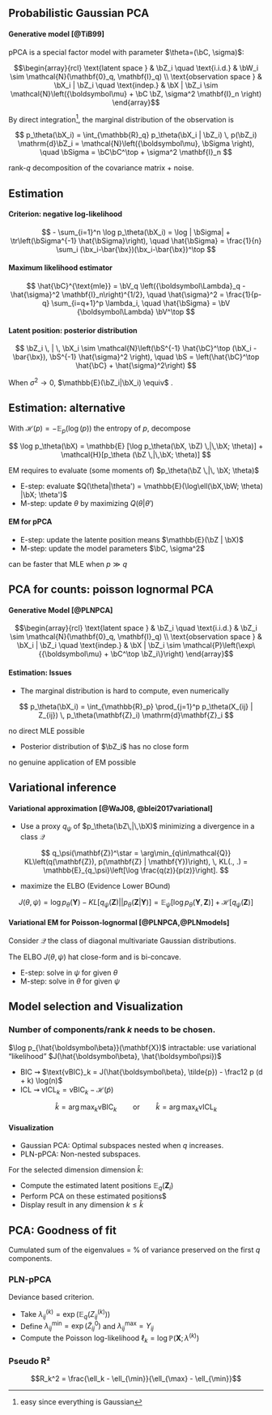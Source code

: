 ## Probabilistic Gaussian PCA

#### Generative model [@TiB99]

pPCA is a special factor model with parameter $\theta=(\bC, \sigma)$:

$$\begin{array}{rcl}
  \text{latent space }  & \bZ_i \quad \text{i.i.d.} & \bW_i \sim \mathcal{N}(\mathbf{0}_q, \mathbf{I}_q)  \\
  \text{observation space } &  \bX_i | \bZ_i \quad \text{indep.} & \bX | \bZ_i \sim \mathcal{N}\left({\boldsymbol\mu} + \bC \bZ, \sigma^2 \mathbf{I}_n \right)
\end{array}$$

By direct integration^[easy since everything is Gaussian], the marginal distribution of the observation is 

$$
p_\theta(\bX_i) = \int_{\mathbb{R}_q} p_\theta(\bX_i | \bZ_i) \, p(\bZ_i) \mathrm{d}\bZ_i = \mathcal{N}\left({\boldsymbol\mu}, \bSigma \right), \quad \bSigma = \bC\bC^\top + \sigma^2 \mathbf{I}_n
$$

\rsa rank-$q$ decomposition of the covariance matrix + noise.

## Estimation 

#### Criterion: negative log-likelihood

\vspace{-.75cm}

$$
- \sum_{i=1}^n \log p_\theta(\bX_i) = \log | \bSigma| + \tr\left(\bSigma^{-1} \hat{\bSigma}\right), \quad \hat{\bSigma} = \frac{1}{n} \sum_i (\bx_i-\bar{\bx})(\bx_i-\bar{\bx})^\top
$$

#### Maximum likelihood estimator

\vspace{-.5cm}

$$
\hat{\bC}^{\text{mle}} = \bV_q \left({\boldsymbol\Lambda}_q - \hat{\sigma}^2 \mathbf{I}_n\right)^{1/2}, \quad \hat{\sigma}^2 = \frac{1}{p-q} \sum_{i=q+1}^p \lambda_i, \quad \hat{\bSigma} = \bV {\boldsymbol\Lambda} \bV^\top
$$
 
#### Latent position: posterior distribution

\vspace{-.5cm}

$$
\bZ_i \, | \, \bX_i \sim \mathcal{N}\left(\bS^{-1} \hat{\bC}^\top (\bX_i - \bar{\bx}), \bS^{-1} \hat{\sigma}^2  \right), \quad \bS = \left(\hat{\bC}^\top \hat{\bC} + \hat{\sigma}^2\right)
$$

\medskip

When $\sigma^2\to 0$, $\mathbb{E}(\bZ_i|\bX_i) \equiv$ \emphase{orthogonal projection in the latent space}.

## Estimation: alternative

\framesubtitle{Expectation-Maximization}

With $\mathcal{H}(p) = -\mathbb{E}_p(\log(p))$ the entropy of $p$, decompose 

$$
\log p_\theta(\bX) = \mathbb{E} [\log p_\theta(\bX, \bZ) \,|\,\bX; \theta)] + \mathcal{H}[p_\theta (\bZ \,|\,\bX; \theta)]
$$

EM requires to evaluate (some moments of) $p_\theta(\bZ \,|\,  \bX; \theta)$

  - E-step: evaluate $Q(\theta|\theta') = \mathbb{E}(\log\ell(\bX,\bW; \theta) |\bX; \theta')$
  - M-step: update $\theta$ by maximizing $Q(\theta|\theta')$

#### EM for pPCA

  - E-step: update the latente position means $\mathbb{E}(\bZ | \bX)$
  - M-step: update the model parameters $\bC, \sigma^2$

\bigskip

\rsa can be faster that MLE when $p \gg q$

## PCA for counts: poisson lognormal PCA

#### Generative Model [@PLNPCA]

$$\begin{array}{rcl}
  \text{latent space }  & \bZ_i \quad \text{i.i.d.} & \bZ_i \sim \mathcal{N}(\mathbf{0}_q, \mathbf{I}_q)  \\
  \text{observation space } &  \bX_i | \bZ_i \quad \text{indep.} & \bX | \bZ_i \sim \mathcal{P}\left(\exp\{{\boldsymbol\mu} + \bC^\top \bZ_i\}\right)
\end{array}$$

#### Estimation: Issues

  - The marginal distribution is hard to compute, even numerically

$$
p_\theta(\bX_i) = \int_{\mathbb{R}_p} \prod_{j=1}^p p_\theta(X_{ij} | Z_{ij}) \, p_\theta(\mathbf{Z}_i) \mathrm{d}\mathbf{Z}_i
$$

\rsa no direct MLE possible

  - Posterior distribution of $\bZ_i$ has no close form

\rsa no genuine application of EM possible

## Variational inference

#### Variational approximation [@WaJ08, @blei2017variational]

  - Use a proxy $q_\psi$ of $p_\theta(\bZ\,|\,\bX)$ minimizing a divergence in a class $\mathcal{Q}$

$$
q_\psi(\mathbf{Z})^\star = \arg\min_{q\in\mathcal{Q}} KL\left(q(\mathbf{Z}), p(\mathbf{Z} | \mathbf{Y})\right), \, KL(., .) = \mathbb{E}_{q_\psi}\left[\log \frac{q(z)}{p(z)}\right].
$$

  - maximize the ELBO (Evidence Lower BOund)

$$
J(\theta, \psi) = \log p_\theta(\mathbf{Y}) - KL[q_\psi (\mathbf{Z}) ||  p_\theta(\mathbf{Z} | \mathbf{Y})] = \mathbb{E}_{\psi} [\log p_\theta(\mathbf{Y}, \mathbf{Z})] + \mathcal{H}[q_\psi(\mathbf{Z})]
$$

#### Variational EM for Poisson-lognormal [@PLNPCA,@PLNmodels]

Consider $\mathcal{Q}$ the class of diagonal multivariate Gaussian distributions.

The ELBO $J(\theta, \psi)$ hat close-form and is bi-concave.

  - E-step: solve in $\psi$ for given $\theta$ 
  - M-step: solve in $\theta$ for given $\psi$ 

## Model selection and Visualization

### Number of components/rank $k$ needs to be chosen.
  
$\log p_{\hat{\boldsymbol\beta}}(\mathbf{X})$ intractable: use variational "likelihood"  $J(\hat{\boldsymbol\beta}, \hat{\boldsymbol\psi})$

- BIC $\rightsquigarrow$ $\text{vBIC}_k = J(\hat{\boldsymbol\beta}, \tilde{p}) - \frac12 p (d + k) \log(n)$
- ICL $\rightsquigarrow$ $\text{vICL}_k = \text{vBIC}_k - \mathcal{H}(\tilde{p})$

$$
  \hat{k} = \arg\max_k \text{vBIC}_k
  \qquad \text{or} \qquad
  \hat{k} = \arg\max_k \text{vICL}_k
$$

#### Visualization

- Gaussian PCA: Optimal subspaces nested when $q$ increases.
- PLN-pPCA: Non-nested subspaces.

For the selected dimension dimension $\hat{k}$:

- Compute the estimated latent positions $\mathbb{E}_q(\mathbf{Z}_i)$
- Perform PCA on these estimated positions$
- Display result in any dimension $k \leq \hat{k}$

## PCA: Goodness of fit

\emphase{pPCA:} Cumulated sum of the  eigenvalues = \% of variance preserved on the first $q$ components.

### PLN-pPCA

Deviance based criterion.

- Take $\lambda_{ij}^{(k)} = \exp\left(\mathbb{E}_q(Z_{ij}^{(k)})\right)$
- Define $\lambda_{ij}^{\min} = \exp( \tilde{Z}_{ij}^0)$ and $\lambda_{ij}^{\max} = Y_{ij}$
- Compute the Poisson log-likelihood $\ell_k = \log \mathbb{P}(\mathbf{X}; \lambda^{(k)})$

### Pseudo R²

$$R_k^2 = \frac{\ell_k - \ell_{\min}}{\ell_{\max} - \ell_{\min}}$$

